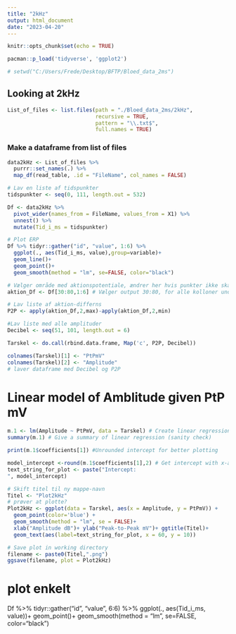 ---
title: "2kHz"
output: html_document
date: "2023-04-20"
---

```{r setup, include=FALSE}
knitr::opts_chunk$set(echo = TRUE)
```


```{r}
pacman::p_load('tidyverse', 'ggplot2')

# setwd("C:/Users/Frede/Desktop/BFTP/Bloed_data_2ms")
```


## Looking at 2kHz 
```{r}
List_of_files <- list.files(path = "./Bloed_data_2ms/2kHz", 
                            recursive = TRUE,
                            pattern = "\\.txt$", 
                            full.names = TRUE)
```

### Make a dataframe from list of files
```{r}
data2kHz <- List_of_files %>%
  purrr::set_names(.) %>%
  map_df(read_table, .id = "FileName", col_names = FALSE)
```
```{r}
# Lav en liste af tidspunkter
tidspunkter <- seq(0, 111, length.out = 532)

Df <- data2kHz %>%
  pivot_wider(names_from = FileName, values_from = X1) %>% 
  unnest() %>%  
  mutate(Tid_i_ms = tidspunkter)
```

```{r}
# Plot ERP
Df %>% tidyr::gather("id", "value", 1:6) %>% 
  ggplot(., aes(Tid_i_ms, value),group=variable)+
  geom_line()+
  geom_point()+
  geom_smooth(method = "lm", se=FALSE, color="black") 
```

```{r}
# Vælger område med aktionspotentiale, ændrer her hvis punkter ikke skal tages med i tærskelvurdering
aktion_Df <- Df[30:80,1:6] # Vælger output 30:80, for alle kolloner undtagen tid

# Lav liste af aktion-differns
P2P <- apply(aktion_Df,2,max)-apply(aktion_Df,2,min)                  

#Lav liste med alle amplituder
Decibel <- seq(51, 101, length.out = 6)   

Tarskel <- do.call(rbind.data.frame, Map('c', P2P, Decibel))

colnames(Tarskel)[1] <- "PtPmV"
colnames(Tarskel)[2] <- "Amplitude"
# laver dataframe med Decibel og P2P
```

# Linear model of Amblitude given PtP mV
```{r}
m.1 <- lm(Amplitude ~ PtPmV, data = Tarskel) # Create linear regression
summary(m.1) # Give a summary of linear regression (sanity check)

print(m.1$coefficients[1]) #Unrounded intercept for better plotting

model_intercept <-round(m.1$coefficients[1],2) # Get intercept with x-axis, rounded to 2 decimals
text_string_for_plot <- paste("Intercept:
", model_intercept)

```


```{r}
# Skift titel til ny mappe-navn
Titel <- "Plot2kHz"
# prøver at plotte?   
Plot2kHz <- ggplot(data = Tarskel, aes(x = Amplitude, y = PtPmV)) + 
  geom_point(color='blue') +
  geom_smooth(method = "lm", se = FALSE)+
  xlab("Amplitude dB")+ ylab("Peak-to-Peak mV")+ ggtitle(Titel)+
  geom_text(aes(label=text_string_for_plot, x = 60, y = 10))

# Save plot in working directory
filename <- paste0(Titel,".png")
ggsave(filename, plot = Plot2kHz)


```



# plot enkelt
Df %>% tidyr::gather("id", "value", 6:6) %>% 
  ggplot(., aes(Tid_i_ms, value))+
  geom_point()+
  geom_smooth(method = "lm", se=FALSE, color="black")

